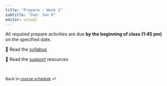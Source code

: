 ```yaml
---
title: "Prepare - Week 1"
subtitle: "Due: Jan 6"
editor: visual
---
```


All required prepare activities are due **by the beginning of class (1:45 pm)** on the specified date.

📖 Read the [syllabus](/course-syllabus/ "Syllabus")

📖 Read the [support](/course-support/ "Support") resources

<br>

::: {style="font-size: 0.875em;"}
Back to [course schedule](/ "Course schedule") ⏎
:::
